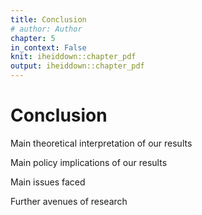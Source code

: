 ```yaml
---
title: Conclusion
# author: Author
chapter: 5
in_context: False
knit: iheiddown::chapter_pdf
output: iheiddown::chapter_pdf
---
```


\setcounter{chapter}{4}
# Conclusion {#conclusion}

Main theoretical interpretation of our results

Main policy implications of our results

Main issues faced

Further avenues of research

